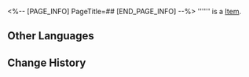 <%-- [PAGE_INFO]
PageTitle=##
[END_PAGE_INFO] --%>
{{Item Infobox
|id          = 281023
|image       = Item .png{{subst:void|<!--$UPLOAD:<<SpriteOutput/Quest/SwordTraining/SwordTrainingIcon/SwordTrainingAttIconPoint.png>-<Item .png>-<Item Icons>>-->}}
|type        = 
|invCategory = 
|rarity      = 3
|effect      = 
|description = 
}}
'''''' is a [[Item]].

==Other Languages==
{{Other Languages
|en   = 
|zhs  = 
|zht  = 
|ja   = 
|ko   = 
|es   = 
|fr   = 
|ru   = 
|th   = 
|vi   = 
|de   = 
|id   = 
|pt   = 
}}

==Change History==
{{Change History|2.4}}